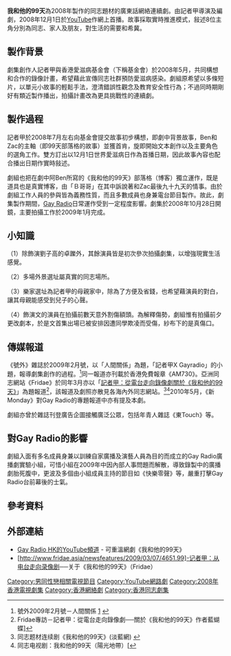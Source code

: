 {{Distinguish|我與明星的99日}}
{{Infobox_Film
| name = 我和他的99天
| image = 
| director = [[記者甲|記者甲]]
| writer = [[記者甲|記者甲]]
| producer = [[GayRadio|Gay Radio Hong Kong]]
| music = [[Timmy_Tin|Timmy Tin]]
| cinematography = [[黃子玨|黃子玨]]
| editing = [[記者甲|記者甲]]
| released = （香港）2008年12月1日
| runtime = 166 分鐘
| country = [[香港電視劇|香港]]
| location = [[香港|香港]]
| language = [[廣東語|廣東語]]
}}
'''我和他的99天'''為2008年製作的同志題材的廣東話網絡連續劇。由記者甲導演及編劇，2008年12月1日於[[YouTube|YouTube]]作網上首播。故事採取實時推進模式，敍述8位主角分別為同志、家人及朋友，對生活的需要和希冀。

== 製作背景 ==
劇集創作人記者甲與香港愛滋病基金會（下稱基金會）於2008年5月，共同構想和合作的錄像計畫，希望藉此宣傳同志社群預防愛滋病感染。劇組原希望以多條短片，以單元小故事的輕鬆手法，澄清錯誤性觀念及教育安全性行為；不過同時期剛好有類近製作播出，拍攝計畫改為更具挑戰性的連續劇。

== 製作過程 ==
記者甲於2008年7月左右向基金會提交故事初步構想，即劇中背景故事，Ben和Zac的主軸（即99天部落格的故事）並獲首肯，旋即開始文本創作以及主要角色的選角工作。雙方訂出以12月1日世界愛滋病日作為首播日期，因此故事內容也配合播出日期作實時敍述。

劇組也把在劇中阿Ben所寫的《我和他的99天》部落格（博客）獨立運作，既是道具也是真實博客，由「Ｂ哥哥」在其中訴說著和Zac最後九十九天的情事。由於劇組工作人員的參與皆為義務性質，而且多數成員也身兼電台節目製作。故此，劇集製作期間，[[GayRadio|Gay Radio]]日常運作受到一定程度影響。劇集於2008年10月28日開鏡，主要拍攝工作於2009年1月完成。

== 小知識 ==
（1）除飾演劉子高的卓躒外，其餘演員皆是初次參次拍攝劇集，以增強現實生活感覺。

（2）多場外景選址屬真實的同志場所。

（3）樂家選址為記者甲的母親家中，除為了方便及省錢，也希望藉演員的對白，讓其母親能感受到兒子的心聲。

（4）飾演文的演員在拍攝前數天意外割傷額頭。為解釋傷勢，劇組惟有拍攝前夕更改劇本，於是文首集出場已被安排因遭同學欺凌而受傷，紗布下的是真傷口。

== 傳媒報道 ==
《號外》雜誌於2009年2月號，以「人間關係」為題，「記者甲X Gayradio」的小題，報導劇集創作的過程。<ref>號外2009年2月號－人間關係 [https://www.facebook.com/jiajiawriter/media_set?set=a.52831092546.76482.546952546&type=3&pnref=story] {{Wayback|url=https://www.facebook.com/jiajiawriter/media_set?set=a.52831092546.76482.546952546&type=3&pnref=story |date=20191016224803 }}</ref>同一報道亦刊載於香港免費報章《AM730》。亞洲同志網站《Fridae》於同年3月亦以「[http://www.fridae.asia/newsfeatures/2009/03/07/4651.99 記者甲：從電台走向錄像劇關於《我和他的99天》]」為題報道<ref>Fridae專訪－記者甲：從電台走向錄像劇──關於《我和他的99天》作者藍蝴蝶[http://www.fridae.asia/tc/gay-news/2009/03/07/6605.99 {{Wayback|url=http://www.fridae.asia/tc/gay-news/2009/03/07/6605.99 |date=20160305004350 }}]]</ref>，該報道及劇照亦散見各海內外同志網站。<ref> 同志题材连续剧《我和他的99天》(淡藍網) {{cite web |url=http://www.danlan.org/disparticle_19923.htm |title=存档副本 |accessdate=2015年6月11日 |deadurl=yes |archiveurl=https://web.archive.org/web/20150612233634/http://www.danlan.org/disparticle_19923.htm |archivedate=2015年6月12日 |df= }}</ref><ref>同志电视剧：我和他的99天（陽光地帶）[{{cite web |url=http://www.boysky.com/viewnews-24151.html |title=存档副本 |accessdate=2015-06-11 |deadurl=yes |archiveurl=https://web.archive.org/web/20140709165431/http://www.boysky.com/viewnews-24151.html |archivedate=2014-07-09 }}</ref>2010年5月，《新Monday》對Gay Radio的專題報道中亦有提及本劇。

劇組亦曾於雜誌刊登廣告企圖接觸廣泛公眾，包括年青人雜誌《東Touch》等。

== 對Gay Radio的影響 ==

劇組入面有多名成員身兼以訓練自家廣播及演藝人員為目的而成立的Gay Radio廣播劇實驗小組，可惜小組在2009年中因內部人事問題而解散，導致錄製中的廣播劇胎死腹中，更波及多個由小組成員主持的節目如《快樂零聲》等，嚴重打擊Gay Radio台前幕後的士氣。

== 參考資料 ==
{{Reflist|30em}}

== 外部連結 ==
*[http://www.youtube.com/playlist?list=PL933CFE92B8DCE18D Gay Radio HK的YouTube頻道] {{Wayback|url=http://www.youtube.com/playlist?list=PL933CFE92B8DCE18D |date=20160308095750 }} - 可重溫網劇《我和他的99天》
*[http://www.fridae.asia/newsfeatures/2009/03/07/4651.99]-记者甲：从电台走向录像剧──关于《我和他的99天》（Fridae）

[[Category:男同性戀相關電視節目|Category:男同性戀相關電視節目]]
[[Category:YouTube網路劇|Category:YouTube網路劇]]
[[Category:2008年香港電視劇集|Category:2008年香港電視劇集]]
[[Category:香港網絡劇|Category:香港網絡劇]]
[[Category:香港同志劇集|Category:香港同志劇集]]